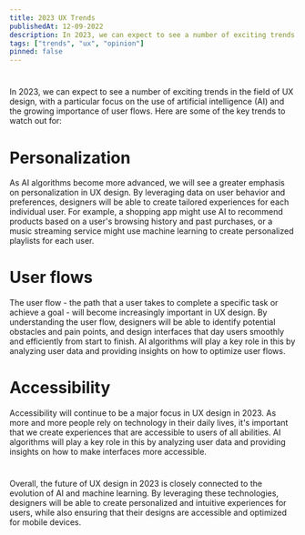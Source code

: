 ```yaml
---
title: 2023 UX Trends
publishedAt: 12-09-2022
description: In 2023, we can expect to see a number of exciting trends in the field of UX design, with a particular focus on the use of artificial intelligence (AI) and the growing importance of user flows.
tags: ["trends", "ux", "opinion"]
pinned: false
---
```



# 
In 2023, we can expect to see a number of exciting trends in the field of UX design, with a particular focus on the use of artificial intelligence (AI) and the growing importance of user flows. Here are some of the key trends to watch out for:

# Personalization
As AI algorithms become more advanced, we will see a greater emphasis on personalization in UX design. By leveraging data on user behavior and preferences, designers will be able to create tailored experiences for each individual user. For example, a shopping app might use AI to recommend products based on a user's browsing history and past purchases, or a music streaming service might use machine learning to create personalized playlists for each user.

# User flows
The user flow - the path that a user takes to complete a specific task or achieve a goal - will become increasingly important in UX design. By understanding the user flow, designers will be able to identify potential obstacles and pain points, and design interfaces that day users smoothly and efficiently from start to finish. AI algorithms will play a key role in this by analyzing user data and providing insights on how to optimize user flows.

# Accessibility
Accessibility will continue to be a major focus in UX design in 2023. As more and more people rely on technology in their daily lives, it's important that we create experiences that are accessible to users of all abilities. AI algorithms will play a key role in this by analyzing user data and providing insights on how to make interfaces more accessible.

#
Overall, the future of UX design in 2023 is closely connected to the evolution of AI and machine learning. By leveraging these technologies, designers will be able to create personalized and intuitive experiences for users, while also ensuring that their designs are accessible and optimized for mobile devices.